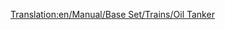 [[Translation:en/Manual/Base Set/Trains/Oil Tanker]]
{{fr/Manual/Base Set/Trains/Wagon|Nom=Wagon-citerne de pétrole
|Coût=1 562£ (3 124$)
|Poids=24 / 54 t
|Image=[[File:en/Manual/Base Set/Trains/Oiltanker car.png]]
|Capacité=30000 litres de pétrole
|MonoCoût=1 562£ (3 124$)
|MonoPoids=24 / 59 t
|MonoCapacité=35000 litres de pétrole
|MagCoût=1 562£ (3 124$)
|MagPoids=24 / 61 t
|MagCapacité=37000 litres de pétrole
|Description=Les wagons-citerne de pétrole sont construits pour contenir des liquides comme le [[fr/Manual/Base Set/Cargos/Pétrole|pétrole]]. Ce wagon est disponible sous les climats [[fr/Manual/Climat#tempere|tempéré]], [[fr/Manual/Climat#subarctique|subarctique]] et [[fr/Manual/Climat#subtropical|subtropical]].
}}
